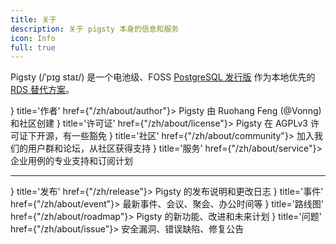 ```yaml
---
title: 关于
description: 关于 pigsty 本身的信息和服务
icon: Info
full: true
---
```




<span className="text-black font-black">Pigsty</span> <span className="text-fd-muted-foreground text-sm">(/ˈpɪɡ staɪ/)</span>
是一个电池级、FOSS <a href="/zh/intro/distro"><span className="text-sky-700 font-black">PostgreSQL 发行版</span></a>
作为本地优先的 <a href="/zh/intro/rds"><span className="text-amber-600 font-black">RDS 替代方案</span></a>。

<Cards>
    <Card icon={<ScanFace className="text-sky-700" />} title='作者' href={"/zh/about/author"}>
        Pigsty 由 Ruohang Feng (@Vonng) 和社区创建
    </Card>
    <Card icon={<ScaleIcon className="text-red-600" />} title='许可证' href={"/zh/about/license"}>
        Pigsty 在 AGPLv3 许可证下开源，有一些豁免
    </Card>
    <Card icon={<SearchIcon className={"text-green-400"} />} title='社区' href={"/zh/about/community"}>
        加入我们的用户群和论坛，从社区获得支持
    </Card>
    <Card icon={<ToyBrickIcon className={"text-orange-500"} />} title='服务' href={"/zh/about/service"}>
        企业用例的专业支持和订阅计划
    </Card>
</Cards>


--------

<Cards>
    <Card icon={<ClipboardList className="text-sky-700" />} title='发布' href={"/zh/release"}>
        Pigsty 的发布说明和更改日志
    </Card>
    <Card icon={<Newspaper className="text-green-600" />} title='事件' href={"/zh/about/event"}>
        最新事件、会议、聚会、办公时间等
    </Card>
    <Card icon={<Map className="text-amber-500" />} title='路线图' href={"/zh/about/roadmap"}>
        Pigsty 的新功能、改进和未来计划
    </Card>
    <Card icon={<Bug className={"text-red-700"} />} title='问题' href={"/zh/about/issue"}>
        安全漏洞、错误缺陷、修复公告
    </Card>

</Cards>